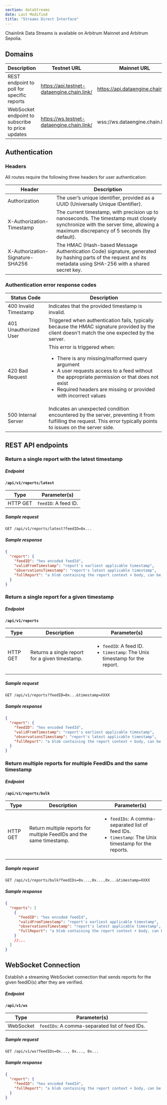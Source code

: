 ```yaml
---
section: dataStreams
date: Last Modified
title: "Streams Direct Interface"
---
```



<Aside type="note" title="Mainnet Access">
  Chainlink Data Streams is available on Arbitrum Mainnet and Arbitrum Sepolia.
</Aside>

<DataStreams section="streamsDirectEarlyAccess" />

## Domains

| Description                                      | Testnet URL                                | Mainnet URL                       |
| ------------------------------------------------ | ------------------------------------------ | --------------------------------- |
| REST endpoint to poll for specific reports       | https://api.testnet-dataengine.chain.link/ | https://api.dataengine.chain.link |
| WebSocket endpoint to subscribe to price updates | https://ws.testnet-dataengine.chain.link/  | wss://ws.dataengine.chain.link    |

## Authentication

### Headers

All routes require the following three headers for user authentication:

| Header                           | Description                                                                                                                                                                     |
| -------------------------------- | ------------------------------------------------------------------------------------------------------------------------------------------------------------------------------- |
| Authorization                    | The user’s unique identifier, provided as a UUID (Universally Unique IDentifier).                                                                                               |
| X-Authorization-Timestamp        | The current timestamp, with precision up to nanoseconds. The timestamp must closely synchronize with the server time, allowing a maximum discrepancy of 5 seconds (by default). |
| X-Authorization-Signature-SHA256 | The HMAC (Hash-based Message Authentication Code) signature, generated by hashing parts of the request and its metadata using SHA-256 with a shared secret key.                 |

### Authentication error response codes

| Status Code           | Description                                                                                                                                                                                                                                                             |
| --------------------- | ----------------------------------------------------------------------------------------------------------------------------------------------------------------------------------------------------------------------------------------------------------------------- |
| 400 Invalid Timestamp | Indicates that the provided timestamp is invalid.                                                                                                                                                                                                                       |
| 401 Unauthorized User | Triggered when authentication fails, typically because the HMAC signature provided by the client doesn't match the one expected by the server.                                                                                                                          |
| 420 Bad Request       | This error is triggered when: <ul><li>There is any missing/malformed query argument</li><li>A user requests access to a feed without the appropriate permission or that does not exist</li><li>Required headers are missing or provided with incorrect values</li></ul> |
| 500 Internal Server   | Indicates an unexpected condition encountered by the server, preventing it from fulfilling the request. This error typically points to issues on the server side.                                                                                                       |

## REST API endpoints

### Return a single report with the latest timestamp

##### Endpoint

**`/api/v1/reports/latest`**

| Type     | Parameter(s)         |
| -------- | -------------------- |
| HTTP GET | `feedID`: A feed ID. |

##### Sample request

```http
GET /api/v1/reports/latest?feedID=0x...
```

##### Sample response

```json
{
  "report": {
    "feedID": "hex encoded feedId",
    "validFromTimestamp": "report's earliest applicable timestamp",
    "observationsTimestamp": "report's latest applicable timestamp",
    "fullReport": "a blob containing the report context + body, can be passed unmodified to the contract for verification"
  }
}
```

### Return a single report for a given timestamp

##### Endpoint

**`/api/v1/reports`**

| Type     | Description                                    | Parameter(s)                                                                                   |
| -------- | ---------------------------------------------- | ---------------------------------------------------------------------------------------------- |
| HTTP GET | Returns a single report for a given timestamp. | <ul><li>`feedID`: A feed ID.</li><li>`timestamp`: The Unix timestamp for the report.</li></ul> |

##### Sample request

```http
GET /api/v1/reports?feedID=0x...&timestamp=XXXX
```

##### Sample response

```json
{
  "report": {
    "feedID": "hex encoded feedId",
    "validFromTimestamp": "report's earliest applicable timestamp",
    "observationsTimestamp": "report's latest applicable timestamp",
    "fullReport": "a blob containing the report context + body, can be passed unmodified to the contract for verification"
  }
}
```

### Return multiple reports for multiple FeedIDs and the same timestamp

##### Endpoint

**`/api/v1/reports/bulk`**

| Type     | Description                                                          | Parameter(s)                                                                                                              |
| -------- | -------------------------------------------------------------------- | ------------------------------------------------------------------------------------------------------------------------- |
| HTTP GET | Return multiple reports for multiple FeedIDs and the same timestamp. | <ul><li>`feedIDs`: A comma-separated list of feed IDs.</li><li>`timestamp`: The Unix timestamp for the reports.</li></ul> |

##### Sample request

```http
GET /api/v1/reports/bulk?feedIDs=0x...,0x...,0x...&timestamp=XXXX
```

##### Sample response

```json
{
  "reports": [
    {
      "feedID": "hex encoded feedId",
      "validFromTimestamp": "report's earliest applicable timestamp",
      "observationsTimestamp": "report's latest applicable timestamp",
      "fullReport": "a blob containing the report context + body, can be passed unmodified to the contract for verification"
    }
    //...
  ]
}
```

## WebSocket Connection

Establish a streaming WebSocket connection that sends reports for the given feedID(s) after they are verified.

##### Endpoint

**`/api/v1/ws`**

| Type      | Parameter(s)                                   |
| --------- | ---------------------------------------------- |
| WebSocket | `feedIDs`: A comma-separated list of feed IDs. |

##### Sample request

```http
GET /api/v1/ws?feedIDs=0x..., 0x..., 0x...
```

##### Sample response

```json
{
  "report": {
    "feedID": "hex encoded feedId",
    "fullReport": "a blob containing the report context + body, can be passed unmodified to the contract for verification"
  }
}
```
